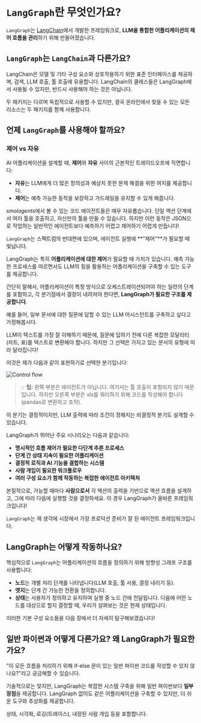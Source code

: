 # `LangGraph`란 무엇인가요?

`LangGraph`는 [LangChain](https://www.langchain.com/)에서 개발한 프레임워크로, **LLM을 통합한 어플리케이션의 제어 흐름을 관리**하기 위해 만들어졌습니다.

## `LangGraph`는 `LangChain`과 다른가요?

LangChain은 모델 및 기타 구성 요소와 상호작용하기 위한 표준 인터페이스를 제공하며, 검색, LLM 호출, 툴 호출에 유용합니다.
LangChain의 클래스들은 LangGraph에서 사용될 수 있지만, 반드시 사용해야 하는 것은 아닙니다.

두 패키지는 다르며 독립적으로 사용할 수 있지만, 결국 온라인에서 찾을 수 있는 모든 리소스는 두 패키지를 함께 사용합니다.

## 언제 `LangGraph`를 사용해야 할까요?
### 제어 vs 자유

AI 어플리케이션을 설계할 때, **제어**와 **자유** 사이의 근본적인 트레이드오프에 직면합니다:

- **자유**는 LLM에게 더 많은 창의성과 예상치 못한 문제 해결을 위한 여지를 제공합니다.
- **제어**는 예측 가능한 동작을 보장하고 가드레일을 유지할 수 있게 해줍니다.

*smolagents*에서 볼 수 있는 코드 에이전트들은 매우 자유롭습니다. 단일 액션 단계에서 여러 툴을 호출하고, 자신만의 툴을 만들 수 있습니다. 하지만 이런 동작은 JSON으로 작업하는 일반적인 에이전트보다 예측하기 어렵고 제어하기 어렵게 만듭니다!

`LangGraph`는 스펙트럼의 반대편에 있으며, 에이전트 실행에 **"제어"**가 필요할 때 빛납니다.

LangGraph는 특히 **어플리케이션에 대한 제어**가 필요할 때 가치가 있습니다. 예측 가능한 프로세스를 따르면서도 LLM의 힘을 활용하는 어플리케이션을 구축할 수 있는 도구를 제공합니다.

간단히 말해서, 어플리케이션이 특정 방식으로 오케스트레이션되어야 하는 일련의 단계를 포함하고, 각 분기점에서 결정이 내려져야 한다면, **LangGraph가 필요한 구조를 제공합니다**.

예를 들어, 일부 문서에 대한 질문에 답할 수 있는 LLM 어시스턴트를 구축하고 싶다고 가정해봅시다.

LLM이 텍스트를 가장 잘 이해하기 때문에, 질문에 답하기 전에 다른 복잡한 모달리티(차트, 표)를 텍스트로 변환해야 합니다. 하지만 그 선택은 가지고 있는 문서의 유형에 따라 달라집니다!

이것은 제가 다음과 같이 표현하기로 선택한 분기입니다:

<img src="https://huggingface.co/datasets/agents-course/course-images/resolve/main/en/unit2/LangGraph/flow.png" alt="Control flow"/>

> 💡 **팁:** 왼쪽 부분은 에이전트가 아닙니다. 여기서는 툴 호출이 포함되지 않기 때문입니다. 하지만 오른쪽 부분은 xls를 쿼리하기 위해 코드를 작성해야 합니다(pandas로 변환하고 조작).

이 분기는 결정적이지만, LLM 출력에 따라 조건이 정해지는 비결정적 분기도 설계할 수 있습니다.

LangGraph가 뛰어난 주요 시나리오는 다음과 같습니다:

- **명시적인 흐름 제어가 필요한 다단계 추론 프로세스**
- **단계 간 상태 지속이 필요한 어플리케이션**
- **결정적 로직과 AI 기능을 결합하는 시스템**
- **사람 개입이 필요한 워크플로우**
- **여러 구성 요소가 함께 작동하는 복잡한 에이전트 아키텍처**

본질적으로, 가능할 때마다 **사람으로서** 각 액션의 출력을 기반으로 액션 흐름을 설계하고, 그에 따라 다음에 실행할 것을 결정하세요. 이 경우 LangGraph가 올바른 프레임워크입니다!

`LangGraph`는 제 생각에 시장에서 가장 프로덕션 준비가 잘 된 에이전트 프레임워크입니다.

## LangGraph는 어떻게 작동하나요?

핵심적으로 `LangGraph`는 어플리케이션의 흐름을 정의하기 위해 방향성 그래프 구조를 사용합니다:

- **노드**는 개별 처리 단계를 나타냅니다(LLM 호출, 툴 사용, 결정 내리기 등).
- **엣지**는 단계 간 가능한 전환을 정의합니다.
- **상태**는 사용자가 정의하고 유지하며 실행 중 노드 간에 전달됩니다. 다음에 어떤 노드를 대상으로 할지 결정할 때, 우리가 살펴보는 것은 현재 상태입니다.

이러한 기본 구성 요소들을 다음 장에서 더 자세히 탐구해보겠습니다!

## 일반 파이썬과 어떻게 다른가요? 왜 LangGraph가 필요한가요?

"이 모든 흐름을 처리하기 위해 if-else 문이 있는 일반 파이썬 코드를 작성할 수 있지 않나요?"라고 궁금해할 수 있습니다.

기술적으로는 맞지만, LangGraph는 복잡한 시스템 구축을 위해 일반 파이썬보다 **일부 장점**을 제공합니다. LangGraph 없이도 같은 어플리케이션을 구축할 수 있지만, 더 쉬운 도구와 추상화를 제공합니다.

상태, 시각화, 로깅(트레이스), 내장된 사람 개입 등을 포함합니다.
